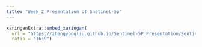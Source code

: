 ```yaml
---
title: "Week_2 Presentation of Snetinel-5p"
---
```


```r
xaringanExtra::embed_xaringan(
  url = "https://zhengyongliu.github.io/Sentinel-5P_Presentation/Sentinel-5P.html#1",
  ratio = "16:9")
```
